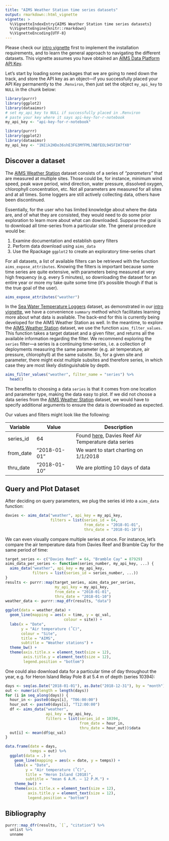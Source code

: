 ```yaml
---
title: "AIMS Weather Station time series datasets"
output: rmarkdown::html_vignette
vignette: >
  %\VignetteIndexEntry{AIMS Weather Station time series datasets}
  %\VignetteEngine{knitr::rmarkdown}
  %\VignetteEncoding{UTF-8}
---
```


Please check our [intro vignette][1] first to implement the installation
requirements, and to learn the general approach to navigating the different
datasets. This vignette assumes you have obtained an
[AIMS Data Platform API Key][2].

[1]: https://open-aims.github.io/dataaimsr/articles/navigating.html
[2]: https://open-aims.github.io/data-platform/key-request

Let's start by loading some packages that we are going to need down the track,
and store the API key as an object---if you successfully placed your API Key
permanently to the `.Renviron`, then just set the object `my_api_key` to `NULL`
in the chunk below:

```r
library(purrr)
library(ggplot2)
library(dataaimsr)
# set my_api_key to NULL if successfully placed in .Renviron
# paste your key where it says api-key-for-r-notebook
my_api_key <- "api-key-for-r-notebook"
```


```r
library(purrr)
library(ggplot2)
library(dataaimsr)
my_api_key <- "1NIik2HDo36shE3FG3MfFMLlNBfEOL945FIH7fX0"
```

## Discover a dataset

The [AIMS Weather Station][3] dataset consists of a series of *"parameters"* 
that are measured at multiple sites. Those could be, for instance, minimum 
wind speed, peak wave period, wind direction, water pressure, dissolved 
oxygen, chlorophyll concentration, etc. Not all parameters are measured for 
all sites and at all times. Some loggers are still actively collecting data, 
others have been discontinued.

Essentially, for the user who has limited knowledge about where the data are,
and of what they are consisted, they would need to do some prior exploration 
to learn more about what can downloaded. Suppose the goal is to download all
time-series from a particular site. The general procedure would be:

1. Examine documentation and establish query filters
2. Perform data download using `aims_data`
3. Use the Rpackage `ggplot2` to create an exploratory time-series chart

For all datasets, a list of available filters can be retrieved with the 
function `aims_expose_attributes`. Knowing the filters is important because
some time series are quite extensive, with parameters being measured at very
high frequency (e.g. every 5 minutes), so downloading the dataset for an
entire year or more my take quite some time (it's possible though if that is
the true goal of the user).

```r
aims_expose_attributes("weather")
```

In the [Sea Water Temperature Loggers][4] dataset, as demonstrated in our
[intro vignette][1], we have a convenience `summary` method which facilitates
learning more about what data is available. The back-end for this is currently
being developed for the AIMS Weather Station as well. In the meantime, to
explore the [AIMS Weather Station][3] dataset, we use the function
`aims_filter_values`. This function takes a target dataset and a given filter,
and returns all the available information regarding the filter. We recommend
exploring the `series` filter---a series is a continuing time-series, i.e. a
collection of deployments measuring the same parameter (e.g. air temperature,
air pressure, chlorophyll) at the same subsite. So, for a given site and
parameter, there might exist multiple subsites and therefore series, in which
case they are most likely distinguishable by depth.

[3]: https://doi.org/10.25845/5c09bf93f315d
[4]: https://doi.org/10.25845/5b4eb0f9bb848

```r
aims_filter_values("weather", filter_name = "series") %>%
  head()
```

The benefits to choosing a data `series` is that it comes from one location
and parameter type, making the data easy to plot. If we did not choose a
data series from the [AIMS Weather Station][3] dataset, we would have to 
specify additional arguments to ensure the data is downloaded as expected.

Our values and filters might look like the following:

Variable  | Value                  | Description
----------|------------------------|-------------------------------------------------------
series_id | 64                     | Found [here][6], Davies Reef Air Temperature data series
from_date | "2018-01-01"           | We want to start charting on 1/1/2018
thru_date | "2018-01-10"           | We are plotting 10 days of data

[5]: https://open-aims.github.io/data-platform
[6]: https://apps.aims.gov.au/metadata/view/5fc91100-4ade-11dc-8f56-00008a07204e

## Query and Plot Dataset

After deciding on query parameters, we plug the series id into a `aims_data` function:

```r
davies <- aims_data("weather", api_key = my_api_key,
                    filters = list(series_id = 64,
                                   from_date = "2018-01-01",
                                   thru_date = "2018-01-10"))
```

We can even visually compare multiple series at once. For instance, let's
compare the air temperature data from Davies Reef and Bramble Cay for the
same period of time:

```r
target_series <- c("Davies Reef" = 64, "Bramble Cay" = 87929)
aims_data_per_series <- function(series_number, my_api_key, ...) {
  aims_data("weather", api_key = my_api_key,
            filters = list(series_id = series_number, ...))
}
results <- purrr::map(target_series, aims_data_per_series,
                      my_api_key = my_api_key,
                      from_date = "2018-01-01",
                      thru_date = "2018-01-10")
weather_data <- purrr::map_dfr(results, "data")

ggplot(data = weather_data) +
  geom_line(mapping = aes(x = time, y = qc_val,
                          colour = site)) +
  labs(x = "Date",
       y = "Air temperature (˚C)",
       colour = "Site",
       title = "AIMS",
       subtitle = "Weather stations") +
  theme_bw() +
  theme(axis.title.x = element_text(size = 12),
        axis.title.y = element_text(size = 12),
        legend.position = "bottom")
```

One could also download data for a particular time of day throughout
the year, e.g. for Heron Island Relay Pole 8 at 5.4 m of depth (series
10394):

```r
days <- seq(as.Date("2018-01-01"), as.Date("2018-12-31"), by = "month")
out <- numeric(length = length(days))
for (i in seq_along(days)) {
  hour_in <- paste0(days[i], "T06:00:00")
  hour_out <- paste0(days[i], "T12:00:00")
  df <- aims_data("weather",
                  api_key = my_api_key,
                  filters = list(series_id = 10394,
                                 from_date = hour_in,
                                 thru_date = hour_out))$data
  out[i] <- mean(df$qc_val)
}

data.frame(date = days,
           temps = out) %>%
  ggplot(data = .) +
    geom_line(mapping = aes(x = date, y = temps)) +
    labs(x = "Date",
         y = "Air temperature (˚C)",
         title = "Heron Island (2018)",
         subtitle = "mean 6 A.M. – 12 P.M.") +
    theme_bw() +
    theme(axis.title.x = element_text(size = 12),
          axis.title.y = element_text(size = 12),
          legend.position = "bottom")
```

## Bibliography

```r
purrr::map_dfr(results, `[`, "citation") %>%
  unlist %>%
  unname
```
